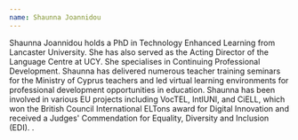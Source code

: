 ```yaml
---
name: Shaunna Joannidou
---
```

Shaunna Joannidou holds a PhD in Technology Enhanced Learning from Lancaster University. She has also served as the Acting Director of the Language Centre at UCY. She specialises in Continuing Professional Development. Shaunna has delivered numerous teacher training seminars for the Ministry of Cyprus teachers and led virtual learning environments for professional development opportunities in education. Shaunna has been involved in various EU projects including VocTEL, IntlUNI, and CiELL, which won the British Council International ELTons award for Digital Innovation and received a Judges' Commendation for Equality, Diversity and Inclusion (EDI). .

